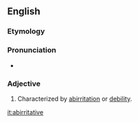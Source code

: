 ==English==

===Etymology===
{{suffix|abirritate|ive|lang=en}}

===Pronunciation===
* {{a|US}} {{IPA|/ˌæb.ɪɹ.ɪˈteɪ.tɪv/|lang=en}}

===Adjective===
{{en-adj}}

# {{label|en|medicine}} Characterized by [[abirritation]] or [[debility]].

[[it:abirritative]]